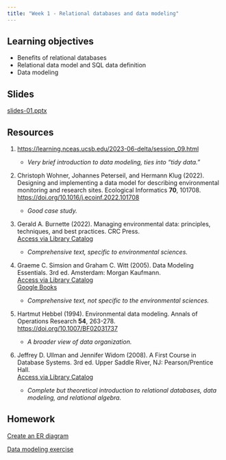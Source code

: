 ```yaml
---
title: "Week 1 - Relational databases and data modeling"
---
```


## Learning objectives

-   Benefits of relational databases
-   Relational data model and SQL data definition
-   Data modeling

## Slides

[slides-01.pptx](slides-01.pptx)

## Resources

1.  <https://learning.nceas.ucsb.edu/2023-06-delta/session_09.html>

    -   *Very brief introduction to data modeling, ties into "tidy data."*

2.  Christoph Wohner, Johannes Peterseil, and Hermann Klug (2022). Designing and implementing a data model for describing environmental monitoring and research sites. Ecological Informatics **70**, 101708.\
    <https://doi.org/10.1016/j.ecoinf.2022.101708>

    -   *Good case study.*

3.  Gerald A. Burnette (2022). Managing environmental data: principles, techniques, and best practices. CRC Press.\
    [Access via Library Catalog](https://search.library.ucsb.edu/permalink/01UCSB_INST/1aqck9j/alma9917095897506531)

    -   *Comprehensive text, specific to environmental sciences.*

4.  Graeme C. Simsion and Graham C. Witt (2005). Data Modeling Essentials. 3rd ed. Amsterdam: Morgan Kaufmann.\
    [Access via Library Catalog](https://search.library.ucsb.edu/permalink/01UCSB_INST/1aqck9j/alma9916939156906531)\
    [Google Books](https://books.google.com/books?hl=en&lr=&id=0f9oLxovqIMC&oi=fnd&pg=PP1&ots=KBR1dNlNbu&sig=nG1oa0DyqnPFk4LK8ZRDdhWBw7k#v=onepage&q&f=false)

    -   *Comprehensive text, not specific to the environmental sciences.*

5.  Hartmut Hebbel (1994). Environmental data modeling. Annals of Operations Research **54**, 263-278.\
    <https://doi.org/10.1007/BF02031737>

    -   *A broader view of data organization.*

6.  Jeffrey D. Ullman and Jennifer Widom (2008). A First Course in Database Systems. 3rd ed. Upper Saddle River, NJ: Pearson/Prentice Hall.\
    [Access via Library Catalog](https://search.library.ucsb.edu/permalink/01UCSB_INST/1aqck9j/alma990032103790203776)

    -   *Complete but theoretical introduction to relational databases, data modeling, and relational algebra.*

## Homework

[Create an ER diagram](hw-01-1.qmd)

[Data modeling exercise](hw-01-2.qmd)
